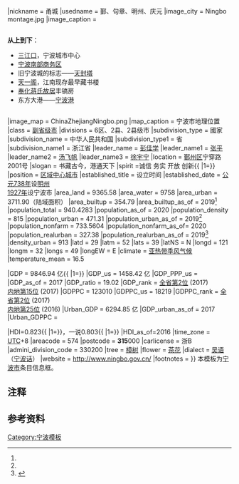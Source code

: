 {{Infobox China Prefecture| N
|name = 宁波市
|shortname = 甬、宁{{ {{{notetem|efn}}} |name="alias-disambi"|1='''宁'''更多地指[[南京市]]，但在不引起歧义的情况下，也时常用于指宁波市，例如[[宁绍平原]]这一名称}}
|nickname = 甬城
|usedname = 鄞、句章、明州、庆元
|image_city = Ningbo montage.jpg
|image_caption = <div style="text-align: left; display: inline-block; width: 100%">'''从上到下'''：
* [[三江口 (宁波)|三江口]]，宁波城市中心
* [[宁波南部商务区]]
* 旧宁波城的标志——[[天封塔]]
* [[天一阁]]，江南现存最早藏书楼
* [[奉化蒋氏故居]]丰镐房
* 东方大港——[[宁波港]]
</div>
|image_map = ChinaZhejiangNingbo.png
|map_caption = 宁波市地理位置
|class = [[副省级市]]
|divisions = 6区、2县、2县级市
|subdivision_type = 國家
|subdivision_name = 中华人民共和国
|subdivision_type1 = 省
|subdivision_name1 = 浙江省
|leader_name = [[彭佳学]]
|leader_name1 = [[张平 (1962年10月)|张平]]
|leader_name2 = [[汤飞帆]]
|leader_name3 = [[徐宇宁]]
|location = [[鄞州区]]宁穿路2001号
|slogan = 书藏古今，港通天下
|spirit            =诚信 务实 开放 创新{{ {{{reftem|refn}}} |1={{cite web|url=http://theory.people.com.cn/GB/82288/112848/112851/17267341.html|title=“城市精神”提炼勿沦为“表演秀”|publisher=人民网|date=2012年3月1日|accessdate=2016年7月16日}}}}
|position = [[区域中心城市]]
|established_title = 设立时间
|established_date = [[公元]][[738年]]设[[明州]]<br />[[1927年]]设宁波市
|area_land = 9365.58
|area_water = 9758
|area_urban = 3711.90（陆域面积）
|area_builtup = 354.79
|area_builtup_as_of = 2019<ref name="city20"/>
|population_total = 940.4283
|population_as_of = 2020
|population_density = 815
|population_urban  = 471.31
|population_urban_as_of = 2019<ref name="city20"/>
|population_nonfarm = 733.5604
|population_nonfarm_as_of= 2020
|population_realurban  = 327.38
|population_realurban_as_of = 2019<ref name="city20">{{Cite web |url=https://www.mohurd.gov.cn/file/2021/20211012/f88e6161ebf4bcbd4ffde8d1e9b64f0e.xls |title=2020年城市建设统计年鉴 |date=2020-10-10}}</ref>
|density_urban = 913
|latd = 29
|latm = 52
|lats = 39
|latNS = N
|longd = 121
|longm = 32
|longs = 49
|longEW = E
|climate  = [[亚热带季风气候]]
|temperature_mean = 16.5

|GDP               = 9846.94 亿{{ {{{reftem|refn}}} |1={{cite web|url=http://tjj.ningbo.gov.cn/read/20180412/30624.aspx|title=2017年GDP|publisher=宁波市统计局|date=2018-04-12|accessdate=2018-06-02}}}}
|GDP_us            = 1458.42 亿
|GDP_PPP_us        = 
|GDP_as_of         = 2017
|GDP_ratio         = 19.02
|GDP_rank          = [[浙江各地级市地区生产总值列表|全省第2位]] (2017)<br>[[中国大陆国内生产总值过千亿元地级以上城市列表|内地第15位]] (2017)
|GDPPC             = 123010
|GDPPC_us          = 18219
|GDPPC_rank        = [[浙江各地级市地区生产总值列表|全省第2位]] (2017)<br>[[中国大陆人均国内生产总值过万美元地级以上城市列表|内地第25位]] (2016)
|Urban_GDP         = 6294.85 亿
|GDP_urban_as_of   = 2017
|Urban_GDPPC       = 

|HDI=0.823{{HDIcolor|0.823}}{{ {{{reftem|refn}}} |1={{Cite web|url=http://www.cn.undp.org/content/dam/china/docs/Publications/UNDP-%20CH-%202016%20Sustainable%20Cities-CHpdf.pdf?download|title=2016 年中国城市可持续发展报告: 衡量生态投入与人类发展|accessdate=2018-03-23|author=联合国开发计划署驻华代表处|date=2016|publisher=[[联合国开发计划署]]|pages=26-27}}}}，一说0.803{{HDIcolor|0.803}}{{ {{{reftem|refn}}} |1={{cite book |editor=杨永恒等 |title=中国人类发展报告特别版 历史转型中的中国发展40年：迈向可持续未来 |publisher=中译出版社 |location=北京 |isbn=9787500161387 |page=205 |origyear=2019}}}}
|HDI_as_of=2016
|time_zone = [[UTC]]+8
|areacode = 574
|postcode = '''315'''000
|carlicense = 浙B
|admini_division_code = 330200
|tree = [[樟树]]
|flower = [[茶花]]
|dialect = [[吴语]]（[[宁波话]]）
|website = http://www.ningbo.gov.cn/
|footnotes = <!--//-->
}}<noinclude>
本模板为[[宁波市]]条目信息框。

== 注释 ==
{{Notelist}}

== 参考资料 ==
{{reflist}}
[[Category:宁波模板]]
</noinclude>
